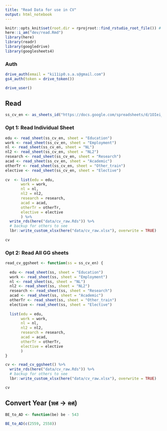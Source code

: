 ```yaml
---
title: "Read Data for use in CV"
output: html_notebook
---
```


```r
knitr::opts_knit$set(root.dir = rprojroot::find_rstudio_root_file()) # Set WD to Root
here::i_am("dev/read.Rmd")
library(here)
library(readr)
library(googledrive)
library(googlesheets4)
```

### Auth

```r
drive_auth(email = "ki11ip0.s.a.s@gmail.com")
gs4_auth(token = drive_token())

drive_user()
```

## Read

```r
ss_cv_en <- as_sheets_id("https://docs.google.com/spreadsheets/d/1OIei_hGoJLS_gjsYAj2ihmGETa6gw6ZlnbA3gYwTei4/edit#gid=0")
```

### Opt 1: Read Individual Sheet

```r
edu <- read_sheet(ss_cv_en, sheet = "Education")
work <- read_sheet(ss_cv_en, sheet = "Employment")
nl <- read_sheet(ss_cv_en, sheet = "NL")
nl2 <- read_sheet(ss_cv_en, sheet = "NL2")
research <- read_sheet(ss_cv_en, sheet = "Research")
acad <- read_sheet(ss_cv_en, sheet = "Academic")
otherTr <- read_sheet(ss_cv_en, sheet = "Other_train")
elective <- read_sheet(ss_cv_en, sheet = "Elective")
  
cv  <- list(edu = edu, 
       work = work, 
       nl = nl, 
       nl2 = nl2, 
       research = research,
       acad = acad,
       otherTr = otherTr,
       elective = elective
       ) %>% 
  write_rds(here("data/cv_raw.Rds")) %>% 
  # backup for others to see 
  lbr::write_custom_xlsx(here("data/cv_raw.xlsx"), overwrite = TRUE)
                   
cv  
```

### Opt 2: Read All GG sheets

```r
read_cv_ggsheet <- function(ss = ss_cv_en) {
  
  edu <- read_sheet(ss, sheet = "Education")
  work <- read_sheet(ss, sheet = "Employment")
  nl <- read_sheet(ss, sheet = "NL")
  nl2 <- read_sheet(ss, sheet = "NL2")
  research <- read_sheet(ss, sheet = "Research")
  acad <- read_sheet(ss, sheet = "Academic")
  otherTr <- read_sheet(ss, sheet = "Other_train")
  elective <- read_sheet(ss, sheet = "Elective")
  
  list(edu = edu, 
       work = work, 
       nl = nl, 
       nl2 = nl2, 
       research = research,
       acad = acad,
       otherTr = otherTr,
       elective = elective
       )
}
```

```r
cv <- read_cv_ggsheet() %>%
  write_rds(here("data/cv_raw.Rds")) %>% 
  # backup for others to see 
  lbr::write_custom_xlsx(here("data/cv_raw.xlsx"), overwrite = TRUE)

cv 
```


## Convert Year (พศ -> คศ)

```r
BE_to_AD <- function(be) be - 543
```

```r
BE_to_AD(c(2559, 2558))
```


